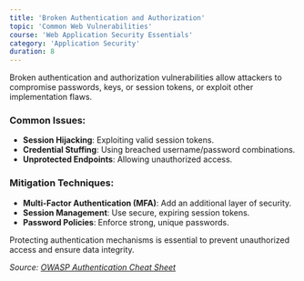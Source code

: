```yaml
---
title: 'Broken Authentication and Authorization'
topic: 'Common Web Vulnerabilities'
course: 'Web Application Security Essentials'
category: 'Application Security'
duration: 8
---
```


<CourseVideo
  title="Understanding Broken Authentication"
  src="https://www.youtube.com/embed/mruO75ONWy8"
/>

Broken authentication and authorization vulnerabilities allow attackers to compromise passwords, keys, or session tokens, or exploit other implementation flaws.

### Common Issues:

- **Session Hijacking**: Exploiting valid session tokens.
- **Credential Stuffing**: Using breached username/password combinations.
- **Unprotected Endpoints**: Allowing unauthorized access.

### Mitigation Techniques:

- **Multi-Factor Authentication (MFA)**: Add an additional layer of security.
- **Session Management**: Use secure, expiring session tokens.
- **Password Policies**: Enforce strong, unique passwords.

Protecting authentication mechanisms is essential to prevent unauthorized access and ensure data integrity.

*Source: [OWASP Authentication Cheat Sheet](https://cheatsheetseries.owasp.org/cheatsheets/Authentication_Cheat_Sheet.html)*